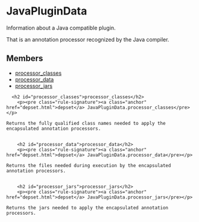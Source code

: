 <html devsite>
<head>
  <meta name="project_path" value="/_project.yaml">
  <meta name="book_path" value="/versions/6.3.0/_book.yaml">
</head>
<body>

<h1 class="page-title" id="modules.JavaPluginData">JavaPluginData</h1>

<!-- {% raw %} -->

Information about a Java compatible plugin.<p>That is an annotation processor recognized by the Java compiler.

<h2>Members</h2>
<ul>
    <li>
    <a href="#processor_classes">processor_classes</a>
  </li>
      <li>
    <a href="#processor_data">processor_data</a>
  </li>
      <li>
    <a href="#processor_jars">processor_jars</a>
  </li>
  </ul>

      <h2 id="processor_classes">processor_classes</h2>
        <p><pre class="rule-signature"><a class="anchor" href="depset.html">depset</a> JavaPluginData.processor_classes</pre></p>

    Returns the fully qualified class names needed to apply the encapsulated annotation processors.


        <h2 id="processor_data">processor_data</h2>
        <p><pre class="rule-signature"><a class="anchor" href="depset.html">depset</a> JavaPluginData.processor_data</pre></p>

    Returns the files needed during execution by the encapsulated annotation processors.


        <h2 id="processor_jars">processor_jars</h2>
        <p><pre class="rule-signature"><a class="anchor" href="depset.html">depset</a> JavaPluginData.processor_jars</pre></p>

    Returns the jars needed to apply the encapsulated annotation processors.



</body>
</html>

<!-- {% endraw %} -->
